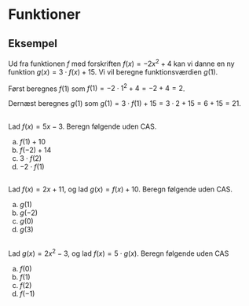 # Funktioner

## Eksempel
Ud fra funktionen $f$ med forskriften $f(x)=-2x^2+4$ kan vi danne en ny funktion $g(x) = 3 \cdot f(x) + 15$. Vi vil beregne funktionsværdien $g(1)$.

Først beregnes $f(1)$ som $f(1) = -2 \cdot 1^2 + 4 = -2+4 = 2$.

Dernæst beregnes $g(1)$ som $g(1) = 3 \cdot f(1) + 15 = 3 \cdot 2 + 15 = 6+15 = 21$.

## 
Lad $f(x)=5x-3$. 
Beregn følgende uden CAS.

a. $f(1)+10$
b. $f(-2)+14$ 
c. $3 \cdot f(2)$ 
d. $-2 \cdot f(1)$

## 
Lad $f(x)=2x+11$, og lad $g(x)=f(x)+10$. 
Beregn følgende uden CAS.

a. $g(1)$
b. $g(-2)$
c. $g(0)$
d. $g(3)$

## 
Lad $g(x)=2x^2-3$, og lad $f(x)=5 \cdot g(x)$. 
Beregn følgende uden CAS

a. $f(0)$
b. $f(1)$
c. $f(2)$
d. $f(-1)$